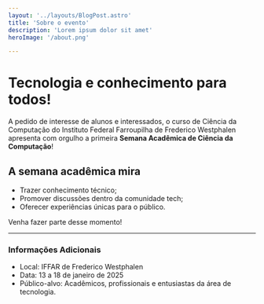 ```yaml
---
layout: '../layouts/BlogPost.astro'
title: 'Sobre o evento'
description: 'Lorem ipsum dolor sit amet'
heroImage: '/about.png'

---
```




# Tecnologia e conhecimento para todos!

A pedido de interesse de alunos e interessados, o curso de Ciência da Computação do Instituto Federal Farroupilha de Frederico Westphalen apresenta com orgulho a primeira **Semana Acadêmica de Ciência da Computação**!

## A semana acadêmica mira

- Trazer conhecimento técnico;
- Promover discussões dentro da comunidade tech;
- Oferecer experiências únicas para o público.

Venha fazer parte desse momento!

---

### Informações Adicionais

- Local: IFFAR de Frederico Westphalen
- Data: 13 a 18 de janeiro de 2025
- Público-alvo: Acadêmicos, profissionais e entusiastas da área de tecnologia.


<Schedule />